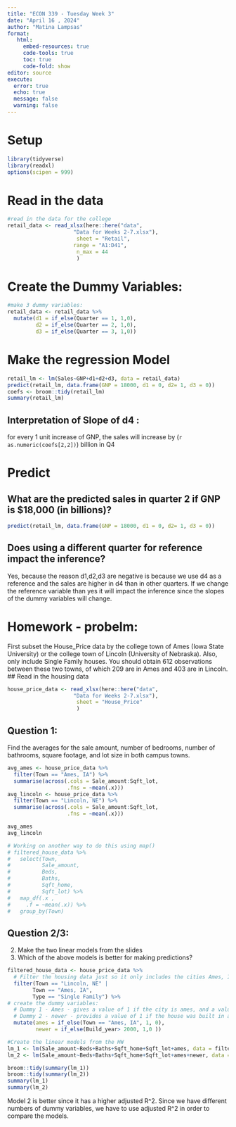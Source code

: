 ```yaml
---
title: "ECON 339 - Tuesday Week 3"
date: "April 16 , 2024"
author: "Matina Lampsas"
format: 
   html:
     embed-resources: true
     code-tools: true
     toc: true
     code-fold: show
editor: source
execute: 
  error: true
  echo: true
  message: false
  warning: false
---
```


# Setup
```r
library(tidyverse)
library(readxl)
options(scipen = 999)

```

# Read in the data
```r
#read in the data for the college 
retail_data <- read_xlsx(here::here("data",
                     "Data for Weeks 2-7.xlsx"), 
                      sheet = "Retail", 
                     range = "A1:D41",
                      n_max = 44
                      )
```

# Create the Dummy Variables: 
```r
#make 3 dummy variables: 
retail_data <- retail_data %>% 
  mutate(d1 = if_else(Quarter == 1, 1,0),
         d2 = if_else(Quarter == 2, 1,0),
         d3 = if_else(Quarter == 3, 1,0))

```

# Make the regression Model
```r
retail_lm <- lm(Sales~GNP+d1+d2+d3, data = retail_data)
predict(retail_lm, data.frame(GNP = 18000, d1 = 0, d2= 1, d3 = 0))
coefs <- broom::tidy(retail_lm)
summary(retail_lm)
```
## Interpretation of Slope of d4 :
for every 1 unit increase of GNP, the sales will increase by (`r as.numeric(coefs[2,2])`) billion in Q4


# Predict 
## What are the predicted sales in quarter 2 if GNP is $18,000 (in billions)?
```r
predict(retail_lm, data.frame(GNP = 18000, d1 = 0, d2= 1, d3 = 0))
```

## Does using a different quarter for reference impact the inference?
Yes, because the reason d1,d2,d3 are negative is because we use d4 as a reference and the sales are higher in d4 than in other quarters. If we change the reference variable than yes it will impact the inference since the slopes of the dummy variables will change. 

# Homework - probelm: 
First subset the House_Price data by the college town of Ames (Iowa State 
University) or the college town of Lincoln (University of Nebraska). Also, only include Single 
Family houses. You should obtain 612 observations between these two towns, of which 209 are 
in Ames and 403 are in Lincoln.
## Read in the housing data
```r
house_price_data <- read_xlsx(here::here("data",
                     "Data for Weeks 2-7.xlsx"), 
                      sheet = "House_Price"
                      )
```

## Question 1:
 Find the averages for the sale amount, number of bedrooms, number of bathrooms, square 
footage, and lot size in both campus towns.
```r
avg_ames <- house_price_data %>%
  filter(Town == "Ames, IA") %>%
  summarise(across(.cols = Sale_amount:Sqft_lot,
                   .fns = ~mean(.x)))
avg_lincoln <- house_price_data %>%
  filter(Town == "Lincoln, NE") %>%
  summarise(across(.cols = Sale_amount:Sqft_lot,
                   .fns = ~mean(.x)))

avg_ames
avg_lincoln

# Working on another way to do this using map()
# filtered_house_data %>% 
#   select(Town, 
#          Sale_amount,
#          Beds,
#          Baths,
#          Sqft_home,
#          Sqft_lot) %>% 
#   map_df(.x , 
#     .f = ~mean(.x)) %>% 
#   group_by(Town)

```
## Question 2/3: 
2. Make the two linear models from the slides
3. Which of the above models is better for making predictions?

```r
filtered_house_data <- house_price_data %>% 
  # Filter the housing data just so it only includes the cities Ames, IA and Lincoln, NE. 
  filter(Town == "Lincoln, NE" |
        Town == "Ames, IA",
        Type == "Single Family") %>% 
# create the dummy variables: 
  # Dummy 1 - Ames - gives a value of 1 if the city is ames, and a value of 0 if it isn't 
  # Dummy 2 - newer - provides a value of 1 if the house was built in a year after 2000 and a 0 if it is built before 2000
  mutate(ames = if_else(Town == "Ames, IA", 1, 0),
         newer = if_else(Build_year> 2000, 1,0 ))

#Create the linear models from the HW
lm_1 <- lm(Sale_amount~Beds+Baths+Sqft_home+Sqft_lot+ames, data = filtered_house_data)
lm_2 <- lm(Sale_amount~Beds+Baths+Sqft_home+Sqft_lot+ames+newer, data = filtered_house_data)

broom::tidy(summary(lm_1))
broom::tidy(summary(lm_2))
summary(lm_1)
summary(lm_2)
```

Model 2 is better since it has a higher adjusted R^2. Since we have different numbers of dummy variables, we have to use adjusted R^2 in order to compare the models. 
